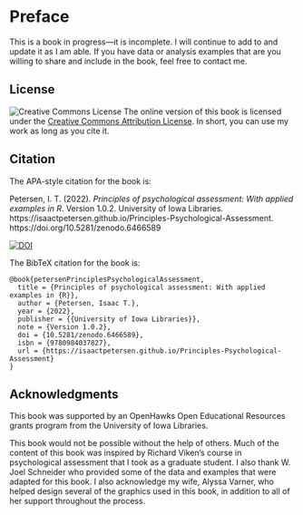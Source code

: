 # Preface {-}

This is a book in progress—it is incomplete.
I will continue to add to and update it as I am able.
If you have data or analysis examples that are you willing to share and include in the book, feel free to contact me.

## License

![Creative Commons License](Images/CC-BY.png)
The online version of this book is licensed under the [Creative Commons Attribution License](https://creativecommons.org/licenses/by/4.0/).
In short, you can use my work as long as you cite it.

## Citation

The APA-style citation for the book is:

Petersen, I. T. (2022). *Principles of psychological assessment: With applied examples in R*. Version 1.0.2. University of Iowa Libraries. https://isaactpetersen.github.io/Principles-Psychological-Assessment. https://doi.org/10.5281/zenodo.6466589

[![DOI](https://zenodo.org/badge/DOI/10.5281/zenodo.6466589.svg)](https://doi.org/10.5281/zenodo.6466589)

The BibTeX citation for the book is:

```
@book{petersenPrinciplesPsychologicalAssessment,
  title = {Principles of psychological assessment: With applied examples in {R}},
  author = {Petersen, Isaac T.},
  year = {2022},
  publisher = {{University of Iowa Libraries}},
  note = {Version 1.0.2},
  doi = {10.5281/zenodo.6466589},
  isbn = {9780984037827},
  url = {https://isaactpetersen.github.io/Principles-Psychological-Assessment}
}
```

## Acknowledgments

This book was supported by an OpenHawks Open Educational Resources grants program from the University of Iowa Libraries.

This book would not be possible without the help of others.
Much of the content of this book was inspired by Richard Viken's course in psychological assessment that I took as a graduate student.
I also thank W. Joel Schneider who provided some of the data and examples that were adapted for this book.
I also acknowledge my wife, Alyssa Varner, who helped design several of the graphics used in this book, in addition to all of her support throughout the process.
